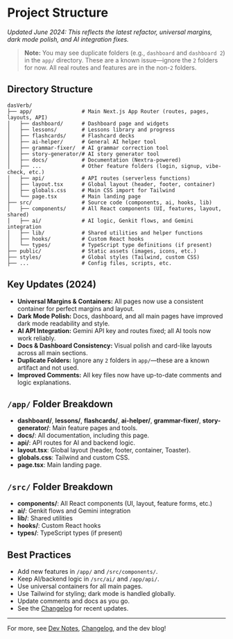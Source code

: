 # Project Structure

_Updated June 2024: This reflects the latest refactor, universal margins, dark mode polish, and AI integration fixes._

> **Note:** You may see duplicate folders (e.g., `dashboard` and `dashboard 2`) in the `app/` directory. These are a known issue—ignore the `2` folders for now. All real routes and features are in the non-`2` folders.

## Directory Structure

```
dasVerb/
├── app/                # Main Next.js App Router (routes, pages, layouts, API)
│   ├── dashboard/      # Dashboard page and widgets
│   ├── lessons/        # Lessons library and progress
│   ├── flashcards/     # Flashcard decks
│   ├── ai-helper/      # General AI helper tool
│   ├── grammar-fixer/  # AI grammar correction tool
│   ├── story-generator/# AI story generator tool
│   ├── docs/           # Documentation (Nextra-powered)
│   ├── ...             # Other feature folders (login, signup, vibe-check, etc.)
│   ├── api/            # API routes (serverless functions)
│   ├── layout.tsx      # Global layout (header, footer, container)
│   ├── globals.css     # Main CSS import for Tailwind
│   └── page.tsx        # Main landing page
├── src/                # Source code (components, ai, hooks, lib)
│   ├── components/     # All React components (UI, features, layout, shared)
│   ├── ai/             # AI logic, Genkit flows, and Gemini integration
│   ├── lib/            # Shared utilities and helper functions
│   ├── hooks/          # Custom React hooks
│   └── types/          # TypeScript type definitions (if present)
├── public/             # Static assets (images, icons, etc.)
├── styles/             # Global styles (Tailwind, custom CSS)
├── ...                 # Config files, scripts, etc.
```

## Key Updates (2024)
- **Universal Margins & Containers:** All pages now use a consistent container for perfect margins and layout.
- **Dark Mode Polish:** Docs, dashboard, and all main pages have improved dark mode readability and style.
- **AI API Integration:** Gemini API key and routes fixed; all AI tools now work reliably.
- **Docs & Dashboard Consistency:** Visual polish and card-like layouts across all main sections.
- **Duplicate Folders:** Ignore any `2` folders in `app/`—these are a known artifact and not used.
- **Improved Comments:** All key files now have up-to-date comments and logic explanations.

## `/app/` Folder Breakdown
- **dashboard/**, **lessons/**, **flashcards/**, **ai-helper/**, **grammar-fixer/**, **story-generator/**: Main feature pages and tools.
- **docs/**: All documentation, including this page.
- **api/**: API routes for AI and backend logic.
- **layout.tsx**: Global layout (header, footer, container, Toaster).
- **globals.css**: Tailwind and custom CSS.
- **page.tsx**: Main landing page.

## `/src/` Folder Breakdown
- **components/**: All React components (UI, layout, feature forms, etc.)
- **ai/**: Genkit flows and Gemini integration
- **lib/**: Shared utilities
- **hooks/**: Custom React hooks
- **types/**: TypeScript types (if present)

## Best Practices
- Add new features in `/app/` and `/src/components/`.
- Keep AI/backend logic in `/src/ai/` and `/app/api/`.
- Use universal containers for all main pages.
- Use Tailwind for styling; dark mode is handled globally.
- Update comments and docs as you go.
- See the [Changelog](/docs/changelog) for recent updates.

---

For more, see [Dev Notes](/docs/dev-notes), [Changelog](/docs/changelog), and the dev blog! 